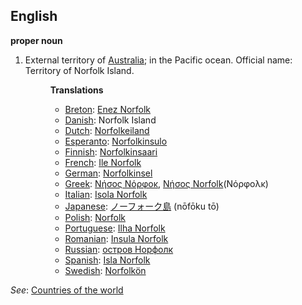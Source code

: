 ==English==

'''proper noun'''
# External territory of [[Australia]]; in the Pacific ocean. Official name: Territory of Norfolk Island.
#:'''Translations'''
#:*[[Breton]]: [[Enez Norfolk]]
#:*[[Danish]]: Norfolk Island
#:*[[Dutch]]: [[Norfolkeiland]]
#:*[[Esperanto]]: [[Norfolkinsulo]]
#:*[[Finnish]]: [[Norfolkinsaari]]
#:*[[French]]: [[Ile Norfolk]]
#:*[[German]]: [[Norfolkinsel]]
#:*[[Greek]]: [[Νήσος Νόρφοκ]], [[Νήσος Norfolk]](Νόρφολκ)
#:*[[Italian]]: [[Isola Norfolk]]
#:*[[Japanese]]: [[ノーフォーク島]] (nōfōku tō)
#:*[[Polish]]: [[Norfolk]]
#:*[[Portuguese]]: [[Ilha Norfolk]]
#:*[[Romanian]]: [[Insula Norfolk]]
#:*[[Russian]]: [[остров Норфолк]]
#:*[[Spanish]]: [[Isla Norfolk]]
#:*[[Swedish]]: [[Norfolkön]]

''See'': [[Countries of the world]]